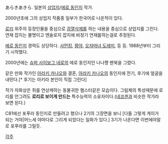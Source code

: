 あらきあきら. 일본의 [[상업지]]/[[에로 동인지]] 작가.

2000년초에 그의 상업지 작품중 일부가 한국어로 나온적이 있다.

[[로리]] 위주의 등장인물을 중심으로 [[검열삭제]]를 하는 내용을 중심으로 상업지를 그린다. 연재 잡지는 불명이고 엔솔로지 잡지에 비정기 연재를하는걸로 추정된다.

[[에로 동인지]] 경력도 상당하다. [[샤먼킹]], [[팡야]], [[오쟈마녀 도레미]], 등 등. 1988년부터 그리기 시작했다.

2000년에는 [[슈퍼 사이보그 네로]]의 에로 동인지인 나나쨩 팬북을 그렸다.

같은 만화 작가인 [[아라키 카나오]]와 결혼, [[아라키 카나오]]의 동인지에 전기, 후기에 얼굴을 내민다.[* 후기는 아키라 본인이 직접 그린다] 

작가 자화상은 쥐를 연상케하는 동물귀한 햄스터같은 모습이다. 그림체의 특성때문에 로리를 안그려도 '''로리로 보이게 만드는''' 특수능력의 소유자이다.([[네코겐]]과 비슷한 작가라 보면 된다.)

C81에선 포푸라 동인지로 만들려고 했으나 2기의 그장면을 보니 [다들 그렇게 게이가 되는 거야|어느세 야마다로 그리게 되었다는 일화가 있다.] 3기가 나온다면 이번에야말로 포푸라를 그릴듯.

[[각주]]
